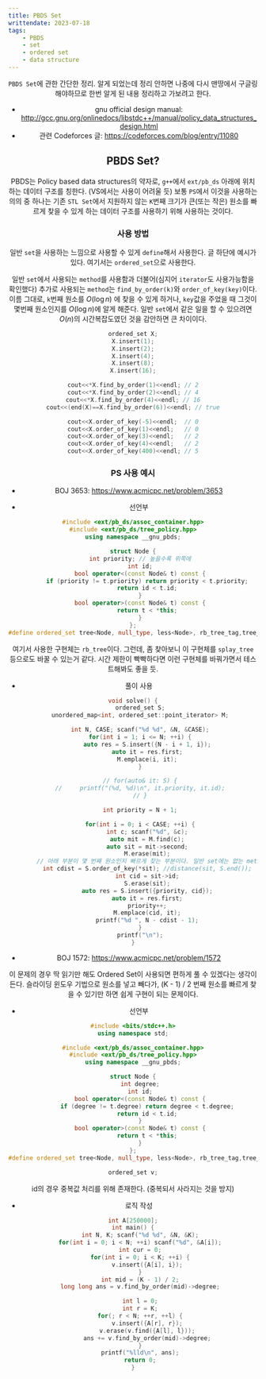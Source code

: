 ```yaml
---
title: PBDS Set
writtendate: 2023-07-18
tags:
    - PBDS
    - set
    - ordered set
    - data structure
---
```


<Header />

`PBDS Set`에 관한 간단한 정리. 알게 되었는데 정리 안하면 나중에 다시 맨땅에서 구글링 해야하므로 한번 알게 된 내용 정리하고 가보려고 한다.

- gnu official design manual: http://gcc.gnu.org/onlinedocs/libstdc++/manual/policy_data_structures_design.html
- 관련 Codeforces 글: https://codeforces.com/blog/entry/11080

## PBDS Set?

PBDS는 Policy based data structures의 약자로, `g++`에서 `ext/pb_ds` 아래에 위치하는 데이터 구조를 칭한다. (VS에서는 사용이 어려울 듯) 보통 `PS`에서 이것을 사용하는 의의 중 하나는 기존 `STL Set`에서 지원하지 않는 `K`번째 크기가 큰(또는 작은) 원소를 빠르게 찾을 수 있게 하는 데이터 구조를 사용하기 위해 사용하는 것이다.


### 사용 방법

일반 `set`을 사용하는 느낌으로 사용할 수 있게 `define`해서 사용한다. 글 하단에 예시가 있다. 여기서는 `ordered_set`으로 사용한다.

일반 `set`에서 사용되는 `method`를 사용함과 더불어(심지어 `iterator`도 사용가능함을 확인했다) 추가로 사용되는 `method`는 `find_by_order(k)`와 `order_of_key(key)`이다. 이름 그대로, `k`번째 원소를 $O(\log n)$ 에 찾을 수 있게 하거나, `key`값을 주었을 때 그것이 몇번째 원소인지를 $O(\log n)$에 알게 해준다. 일반 `set`에서 같은 일을 할 수 있으려면 $O(n)$의 시간복잡도였던 것을 감안하면 큰 차이이다.

```cpp
ordered_set X;
X.insert(1);
X.insert(2);
X.insert(4);
X.insert(8);
X.insert(16);

cout<<*X.find_by_order(1)<<endl; // 2
cout<<*X.find_by_order(2)<<endl; // 4
cout<<*X.find_by_order(4)<<endl; // 16
cout<<(end(X)==X.find_by_order(6))<<endl; // true

cout<<X.order_of_key(-5)<<endl;  // 0
cout<<X.order_of_key(1)<<endl;   // 0
cout<<X.order_of_key(3)<<endl;   // 2
cout<<X.order_of_key(4)<<endl;   // 2
cout<<X.order_of_key(400)<<endl; // 5
```

### PS 사용 예시

- BOJ 3653: https://www.acmicpc.net/problem/3653

- 선언부
```cpp
#include <ext/pb_ds/assoc_container.hpp>
#include <ext/pb_ds/tree_policy.hpp>
using namespace __gnu_pbds;

struct Node {
    int priority; // 높을수록 위쪽에
    int id;
    bool operator<(const Node& t) const {
        if (priority != t.priority) return priority < t.priority;
        return id < t.id;
    }
    bool operator>(const Node& t) const {
        return t < *this;
    }
};
#define ordered_set tree<Node, null_type, less<Node>, rb_tree_tag,tree_order_statistics_node_update>
```

여기서 사용한 구현체는 `rb_tree`이다. 그런데, 좀 찾아보니 이 구현체를 `splay_tree` 등으로도 바꿀 수 있는거 같다. 시간 제한이 빡빡하다면 이런 구현체를 바꿔가면서 테스트해봐도 좋을 듯.

- 풀이 사용
```cpp
void solve() {
    ordered_set S;
    unordered_map<int, ordered_set::point_iterator> M;

    int N, CASE; scanf("%d %d", &N, &CASE);
    for(int i = 1; i <= N; ++i) {
        auto res = S.insert({N - i + 1, i});
        auto it = res.first;
        M.emplace(i, it);
    }

    // for(auto& it: S) {
    //     printf("(%d, %d)\n", it.priority, it.id);
    // }

    int priority = N + 1;

    for(int i = 0; i < CASE; ++i) {
        int c; scanf("%d", &c);
        auto mit = M.find(c);
        auto sit = mit->second;
        M.erase(mit);
        // 아래 부분이 몇 번째 원소인지 빠르게 찾는 부분이다. 일반 set에는 없는 method
        int cdist = S.order_of_key(*sit); //distance(sit, S.end());
        int cid = sit->id;
        S.erase(sit);
        auto res = S.insert({priority, cid});
        auto it = res.first;
        priority++;
        M.emplace(cid, it);
        printf("%d ", N - cdist - 1);
    }
    printf("\n");
}
```

- BOJ 1572: https://www.acmicpc.net/problem/1572

이 문제의 경우 딱 읽기만 해도 Ordered Set이 사용되면 편하게 풀 수 있겠다는 생각이 든다. 슬라이딩 윈도우 기법으로 원소를 넣고 빼다가, (K - 1) / 2 번째 원소를 빠르게 찾을 수 있기만 하면 쉽게 구현이 되는 문제이다.

- 선언부
```cpp
#include <bits/stdc++.h>
using namespace std;

#include <ext/pb_ds/assoc_container.hpp>
#include <ext/pb_ds/tree_policy.hpp>
using namespace __gnu_pbds;

struct Node {
    int degree;
    int id;
    bool operator<(const Node& t) const {
        if (degree != t.degree) return degree < t.degree;
        return id < t.id;
    }
    bool operator>(const Node& t) const {
        return t < *this;
    }
};
#define ordered_set tree<Node, null_type, less<Node>, rb_tree_tag,tree_order_statistics_node_update>

ordered_set v;
```

id의 경우 중복값 처리를 위해 존재한다. (중복되서 사라지는 것을 방지)

- 로직 작성
```cpp
int A[250000];
int main() {
    int N, K; scanf("%d %d", &N, &K);
    for(int i = 0; i < N; ++i) scanf("%d", &A[i]);
    int cur = 0;
    for(int i = 0; i < K; ++i) {
        v.insert({A[i], i});
    }
    int mid = (K - 1) / 2;
    long long ans = v.find_by_order(mid)->degree;

    int l = 0;
    int r = K;
    for(; r < N; ++r, ++l) {
        v.insert({A[r], r});
        v.erase(v.find({A[l], l}));
        ans += v.find_by_order(mid)->degree;
    }
    printf("%lld\n", ans);
    return 0;
}
```

<TagList />
<Comment />

